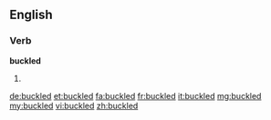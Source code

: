 ==English==

===Verb===
'''buckled'''

# {{past of|buckle}}

[[de:buckled]]
[[et:buckled]]
[[fa:buckled]]
[[fr:buckled]]
[[it:buckled]]
[[mg:buckled]]
[[my:buckled]]
[[vi:buckled]]
[[zh:buckled]]